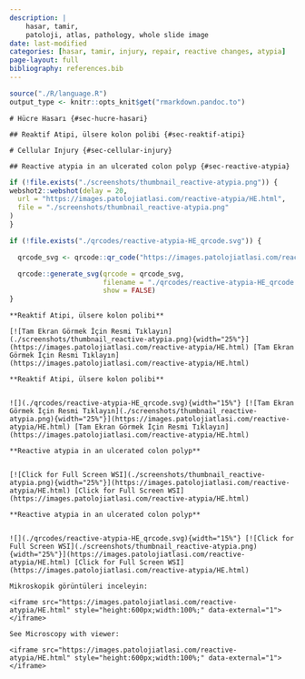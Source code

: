 ```yaml
---
description: |
    hasar, tamir,
    patoloji, atlas, pathology, whole slide image
date: last-modified
categories: [hasar, tamir, injury, repair, reactive changes, atypia]
page-layout: full
bibliography: references.bib
---
```


```r

source("./R/language.R")
output_type <- knitr::opts_knit$get("rmarkdown.pandoc.to")

```




```asis
# Hücre Hasarı {#sec-hucre-hasari} 

## Reaktif Atipi, ülsere kolon polibi {#sec-reaktif-atipi} 

```

```asis
# Cellular Injury {#sec-cellular-injury} 

## Reactive atypia in an ulcerated colon polyp {#sec-reactive-atypia} 

```

```r
if (!file.exists("./screenshots/thumbnail_reactive-atypia.png")) {
webshot2::webshot(delay = 20,
  url = "https://images.patolojiatlasi.com/reactive-atypia/HE.html",
  file = "./screenshots/thumbnail_reactive-atypia.png"
)
}
```


```r
if (!file.exists("./qrcodes/reactive-atypia-HE_qrcode.svg")) {

  qrcode_svg <- qrcode::qr_code("https://images.patolojiatlasi.com/reactive-atypia/HE.html")

  qrcode::generate_svg(qrcode = qrcode_svg,
                       filename = "./qrcodes/reactive-atypia-HE_qrcode.svg",
                       show = FALSE)
}
```




 






:::: {.content-hidden when-format="pdf"}



```asis

**Reaktif Atipi, ülsere kolon polibi**

[![Tam Ekran Görmek İçin Resmi Tıklayın](./screenshots/thumbnail_reactive-atypia.png){width="25%"}](https://images.patolojiatlasi.com/reactive-atypia/HE.html) [Tam Ekran Görmek İçin Resmi Tıklayın](https://images.patolojiatlasi.com/reactive-atypia/HE.html)

```




::::





:::: {.content-visible when-format="pdf"}




```asis

**Reaktif Atipi, ülsere kolon polibi**


![](./qrcodes/reactive-atypia-HE_qrcode.svg){width="15%"} [![Tam Ekran Görmek İçin Resmi Tıklayın](./screenshots/thumbnail_reactive-atypia.png){width="25%"}](https://images.patolojiatlasi.com/reactive-atypia/HE.html) [Tam Ekran Görmek İçin Resmi Tıklayın](https://images.patolojiatlasi.com/reactive-atypia/HE.html)

```




::::




:::: {.content-hidden when-format="pdf"}



```asis

**Reactive atypia in an ulcerated colon polyp**


[![Click for Full Screen WSI](./screenshots/thumbnail_reactive-atypia.png){width="25%"}](https://images.patolojiatlasi.com/reactive-atypia/HE.html) [Click for Full Screen WSI](https://images.patolojiatlasi.com/reactive-atypia/HE.html)

```




::::





:::: {.content-visible when-format="pdf"}




```asis

**Reactive atypia in an ulcerated colon polyp**


![](./qrcodes/reactive-atypia-HE_qrcode.svg){width="15%"} [![Click for Full Screen WSI](./screenshots/thumbnail_reactive-atypia.png){width="25%"}](https://images.patolojiatlasi.com/reactive-atypia/HE.html) [Click for Full Screen WSI](https://images.patolojiatlasi.com/reactive-atypia/HE.html)

```




::::





```asis

Mikroskopik görüntüleri inceleyin:

<iframe src="https://images.patolojiatlasi.com/reactive-atypia/HE.html" style="height:600px;width:100%;" data-external="1"></iframe>

```


```asis

See Microscopy with viewer: 

<iframe src="https://images.patolojiatlasi.com/reactive-atypia/HE.html" style="height:600px;width:100%;" data-external="1"></iframe>

```







